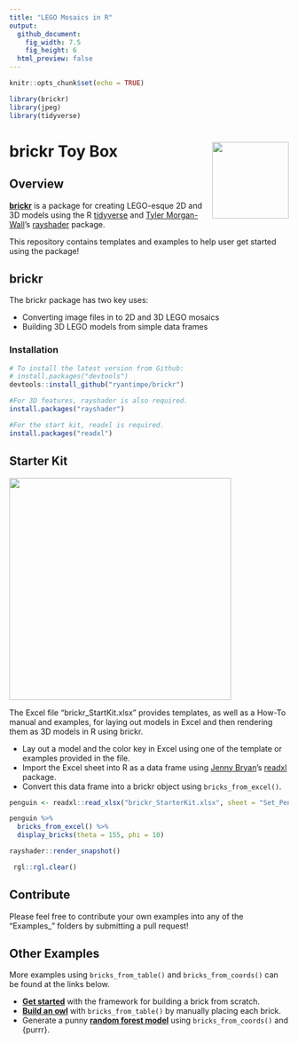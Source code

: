 ```yaml
---
title: "LEGO Mosaics in R"
output:
  github_document:
    fig_width: 7.5
    fig_height: 6
  html_preview: false
---
```


```r
knitr::opts_chunk$set(echo = TRUE)

library(brickr)
library(jpeg)
library(tidyverse)

```

# brickr Toy Box <img src='man/figures/logo.png' align="right" height="138" />

## Overview

[**brickr**](https://github.com/ryantimpe/brickr) is a package for creating LEGO-esque 2D and 3D models using the R [tidyverse](https://www.tidyverse.org/) and [Tyler Morgan-Wall](https://twitter.com/tylermorganwall)'s [rayshader](https://github.com/tylermorganwall/rayshader) package.

This repository contains templates and examples to help user get started using the package!

## brickr

The brickr package has two key uses: 

  - Converting image files in to 2D and 3D LEGO mosaics
  - Building 3D LEGO models from simple data frames

### Installation
``` r
# To install the latest version from Github:
# install.packages("devtools")
devtools::install_github("ryantimpe/brickr")

#For 3D features, rayshader is also required.
install.packages("rayshader")

#For the start kit, readxl is required.
install.packages("readxl")
```
## Starter Kit

<img src='man/figures/StarterKit.JPG' align="center" height="400" />

The Excel file "brickr_StartKit.xlsx" provides templates, as well as a How-To manual and examples, for laying out models in Excel and then rendering them as 3D models in R using brickr.

  - Lay out a model and the color key in Excel using one of the template or examples provided in the file.
  - Import the Excel sheet into R as a data frame using [Jenny Bryan](https://twitter.com/JennyBryan)'s [readxl](https://readxl.tidyverse.org/) package.
  - Convert this data frame into a brickr object using `bricks_from_excel()`.
  
```r
penguin <- readxl::read_xlsx("brickr_StarterKit.xlsx", sheet = "Set_Penguin")

penguin %>% 
  bricks_from_excel() %>% 
  display_bricks(theta = 155, phi = 10)

rayshader::render_snapshot()
```
```r
 rgl::rgl.clear()
```

## Contribute

Please feel free to contribute your own examples into any of the "Examples_" folders by submitting a pull request!

## Other Examples

More examples using `bricks_from_table()` and `bricks_from_coords()` can be found at the links below.

  - [**Get started**](https://gist.github.com/ryantimpe/a784beaa4f798f57010369329d46ce71) with the framework for building a brick from scratch.
  - [**Build an owl**](https://gist.github.com/ryantimpe/ceab2ed6b8a4737077280fc9b0d1c886) with `bricks_from_table()` by manually placing each brick.
  - Generate a punny [**random forest model**](https://gist.github.com/ryantimpe/a7363a5e99dceabada150a43925beec7) using `bricks_from_coords()` and {purrr}.
